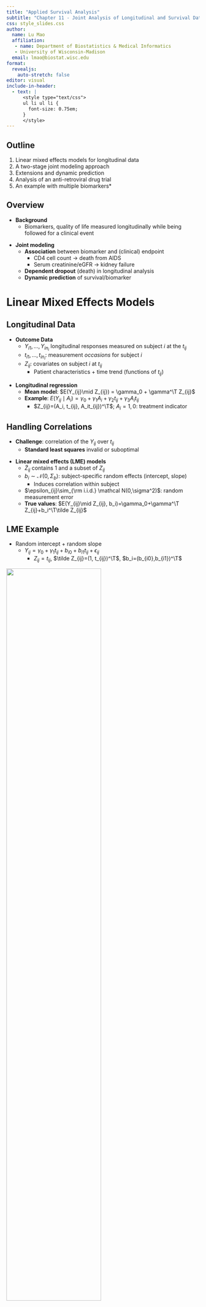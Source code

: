 ```yaml
---
title: "Applied Survival Analysis"
subtitle: "Chapter 11 - Joint Analysis of Longitudinal and Survival Data"
css: style_slides.css
author:
  name: Lu Mao
  affiliation: 
   - name: Department of Biostatistics & Medical Informatics
   - University of Wisconsin-Madison
  email: lmao@biostat.wisc.edu
format: 
  revealjs:
    auto-stretch: false
editor: visual
include-in-header:
  - text: |
      <style type="text/css">
      ul li ul li {
        font-size: 0.75em;
      }
      </style>
---
```


## Outline

:::{.incremental}
1.  Linear mixed effects models for longitudinal data
2.  A two-stage joint modeling approach
3.  Extensions and dynamic prediction
4.  Analysis of an anti-retroviral drug trial
5.  An example with multiple biomarkers*
:::

$$\newcommand{\d}{{\rm d}}$$ $$\newcommand{\T}{{\rm T}}$$ $$\newcommand{\dd}{{\rm d}}$$ $$\newcommand{\cc}{{\rm c}}$$ $$\newcommand{\pr}{{\rm pr}}$$ $$\newcommand{\var}{{\rm var}}$$ $$\newcommand{\se}{{\rm se}}$$ $$\newcommand{\indep}{\perp \!\!\! \perp}$$ $$\newcommand{\Pn}{n^{-1}\sum_{i=1}^n}$$

## Overview
:::{.fragment}
-   **Background**
    -   Biomarkers, quality of life measured longitudinally while being followed for a clinical event
:::

:::{.fragment}
-   **Joint modeling**
    -   **Association** between biomarker and (clinical) endpoint
        -   CD4 cell count $\to$ death from AIDS
        -   Serum creatinine/eGFR $\to$ kidney failure
    -   **Dependent dropout** (death) in longitudinal analysis
    -   **Dynamic prediction** of survival/biomarker
:::

# Linear Mixed Effects Models

## Longitudinal Data
:::{.fragment}
-   **Outcome Data**
    -   $Y_{i1},\ldots, Y_{in_i}$ longitudinal responses measured on subject $i$ at the $t_{ij}$
    -   $t_{i1},\ldots, t_{in_i}$: measurement *occasions* for subject $i$
    -   $Z_{ij}$: covariates on subject $i$ at $t_{ij}$
        -   Patient characteristics $+$ time trend (functions of $t_{ij}$)
:::

:::{.fragment}
-   **Longitudinal regression**
    -   **Mean model**: $E(Y_{ij}\mid Z_{ij}) = \gamma_0 + \gamma^\T Z_{ij}$
    -   **Example**: $E(Y_{ij}\mid A_i)=\gamma_0+\gamma_1A_i+\gamma_2t_{ij}+\gamma_3A_it_{ij}$
        -   $Z_{ij}=(A_i, t_{ij}, A_it_{ij})^\T$; $A_i = 1, 0$: treatment indicator
:::

## Handling Correlations
:::{.fragment}
-   **Challenge**: correlation of the $Y_{ij}$ over $t_{ij}$
    -   **Standard least squares** invalid or suboptimal
:::
:::{.fragment}
-   **Linear mixed effects (LME) models** \begin{equation}\label{eq:longit:lme}
    Y_{ij}=\gamma_0+\gamma^\T Z_{ij}+b_i^\T\tilde Z_{ij}+\epsilon_{ij}
    \end{equation}
    -   $\tilde Z_{ij}$ contains 1 and a subset of $Z_{ij}$
    -   $b_i\sim \mathcal N(0,\Sigma_b)$: subject-specific random effects (intercept, slope)
        -   Induces correlation within subject
    -   $\epsilon_{ij}\sim_{\rm i.i.d.} \mathcal N(0,\sigma^2)$: random measurement error
    -   **True values**: $E(Y_{ij}\mid Z_{ij}, b_i)=\gamma_0+\gamma^\T Z_{ij}+b_i^\T\tilde Z_{ij}$
:::

## LME Example
:::{.fragment}
-   Random intercept $+$ random slope
    -   $Y_{ij}=\gamma_0+\gamma_1t_{ij}+b_{i0}+b_{i1}t_{ij}+\epsilon_{ij}$
        -   $Z_{ij}=t_{ij}$, $\tilde Z_{ij}=(1, t_{ij})^\T$, $b_i=(b_{i0},b_{i1})^\T$

![](images/longit_lme.png){fig-align="center" width="70%"}
:::

## Estimation and Inference
:::{.fragment}
-   **EM algorithm with** $b_i$ as missing data
    -   $E$-step: conditional expectation of $b_i$ and $b_i^2$ given observed data
        -   Explicit under multivariate normal
    -   $M$-step: (weighted) least squares
:::
:::{.fragment}
-   **Variance components**
    -   $\hat\Sigma_b$: between-subject
    -   $\hat\sigma_2$: within-subject
:::

# Two-Stage Joint Modeling

## Rationale
:::{.fragment}
-   **Traditional Cox model**
    -   Survival vs *observed* biomarker as (internal) time-varying covariates
:::
:::{.fragment}
-   **Limitations**
    -   Biomarker measured at discrete times, with missing data in-between
    -   Biomarker measured with *error* (sometimes with erratic noise)
:::
:::{.fragment}
-   **Two-stage modeling**
    -   **Longitudinal sub-model**: true biomarker process over continuous time
    -   **Survival sub-model**: Cox model with true biomarker process as time-varying covariate
:::

## Longitudinal Sub-Model
:::{.fragment}
-   **Conceptual setup**
    -   $Y_i(t)$: latent biomarker process at time $t$
        -   $Y_i(t_{ij}) = Y_{ij}$
    -   $Z_i(t), \tilde Z_i(t)$: latent covariate processes at time $t$
        -   $Z_i(t_{ij}) = Z_{ij}$; $\tilde Z_i(t_{ij}) = \tilde Z_{ij}$
:::

:::{.fragment}
-   **Reformulation of LME** \begin{equation}\label{eq:longit:longit_sub}
    Y_i(t)=m_i(t)+\epsilon_i(t),
    \end{equation}
    -   $m_i(t)=\gamma_0+\gamma^\T Z_i(t)+b_i^\T\tilde Z_i(t)$: *True* biomarker process
    -   $\epsilon_i(t)$: Error process
:::

## Survival Sub-Model
:::{.fragment}
-   **Model specification** \begin{equation}\label{eq:longit:survival_sub}
    \pr\{t\leq T_i<t+\dd t\mid Z_i^*, \overline m_i(t)\}=\exp\{\beta^\T Z_i^*+\nu m_i(t)\}\lambda_0(t)\dd t
    \end{equation}
    -   $T_i$: survival endpoint
    -   $\overline m_i(t)=\{m_i(u):0\leq u\leq t\}$: biomarker history
    -   $Z_i^*$: *baseline* covariates to be adjusted for in survival model
    -   $\nu$: log-hazard ratio with one unit increase in current biomarker
:::
:::{.fragment}
-   **Estimation**
    -   $E$-step: conditional expectation of the $b_i$ (numerical integration)
    -   $M$-step: (weighted) least squares $+$ partial-likelihood score
:::

# Extensions and Dynamic Prediction

## Interaction and Trend Effect
:::{.fragment}
-   **Biomarker effect by baseline group**
    -   Biomarker $\times$ baseline interaction $$
        \pr(t\leq T_i<t+\dd t\mid Z_i^*, \overline m_i(t))=\exp\big\{\beta^\T Z_i^*+\nu m_i(t)+ \tilde\nu^\T Z_i^*m_i(t)\big\}\lambda_0(t)\dd t
        $$
:::
:::{.fragment}
-   **Effect of biomarker trend (change rate)**
    -   **Longitudinal sub-model** \begin{equation}\label{eq:longit:longit_sub_slope}
        m_i(t)=\gamma_0+\gamma^\T Z_i+\eta t+b_{i0}+b_{i1}t,
        \end{equation}
    -   **Survival sub-model** \begin{equation}\label{eq:longit:survival_sub_rand}
        \pr(t\leq T_i<t+\dd t\mid Z_i, b_i)=\exp\{\beta^\T Z_i+\nu_0b_{i0}+\nu_1b_{i1}\}\lambda_0(t)\dd t.
        \end{equation}
    -   $\nu_1$:log-hazard ratio by unit increase in biomarker change rate
:::

## GLMM
:::{.fragment}
-   **Generalized linear mixed-effects models (GLMM)**
    -   **Binary, categorical, count biomarkers** \begin{equation}\label{eq:longit:glmm}
        g\left[E\{Y_i(t)\mid Z_i,b_i\}\right]=\gamma_0+\gamma^\T Z_i(t)+b_i^\T\tilde Z_i(t)
        \end{equation}

        -   **Example** : logistic regression with $g(x)=\log\{x/(1-x)\}$

    -   **Subject-level trajectory** $$m_i(t)=g^{-1}\left\{\gamma_0+\gamma^\T Z_i(t)+b_i^\T\tilde Z_i(t)\right\}$$

    -   **Survival sub-model**: plug in $m_i(t)$ or $g\{m_i(t)\}$ 
:::


## Multivariate Models

:::{.fragment}
-   **Multple biomarkers**
    -   **Longitudinal sub-models** 
    $$
    m_{ik}(t)=\gamma_{0k}+\gamma_k^\T Z_i(t)+b_{ik}^\T\tilde Z_i(t), \quad k =1,\ldots, K
    $$
    -   **Survival sub-model**
    $$
    \pr\{t\leq T_i<t+\dd t\mid Z_i^*, \overline m_{i1}(t), \ldots, \overline m_{iK}(t)\}=\exp\left\{\beta^\T Z_i^*+\sum_k\nu_k m_{ik}(t)\right\}\lambda_0(t)\dd t
    $$
:::

:::{.fragment}
-   **Multple events**
    -   **Shared-fraity sub-models** \begin{equation}\label{eq:longit:survival_sub_mult}
        \pr\{t\leq T_{ik}<t+\dd t\mid \xi_i, Z_i^*, \overline m_i(t)\}=\xi_i\exp\{\beta_k^\T Z_i^*+\nu_k m_i(t)\}\lambda_{0k}(t)\dd t
        \end{equation}
:::

## Dynamic Prediction
:::{.fragment}
-   **Setup**
    -   **Question**: Prediction of survival/biomarker given current data
    -   **Observed biomarker history**: $\overline Y_i(u)=\{Y_i(t_{ij}):0\leq t_{ij}\leq u\}$
:::
:::{.fragment}
-   **Prediction of future outcomes**
    -   **Survival** $$
          \mathcal S_i\{t\mid u, \overline Y_i(u)\}=\pr\{T_i > t \mid T_i>u, \overline Y_i(u)\}
          $$
    -   **Biomarker** $$
          \mathcal M_i(t\mid u)=E[Y_i(t)\mid T_i>u, \overline Y_i(u)]
          $$
    -   Both computable under fitted model
:::

## Software: `JM` package (I)
:::{.fragment}
-   **Longitudinal sub-model**
    -   `id`: subject identifier; `y`: response; `covariates`: $Z$; `cov_rand`: $\tilde Z$

::: big-code
```r
#| eval: false
#| echo: true
# Longitudinal sub-model
longit_sub <- lme(y ~ covariates, 
                  random = ~ cov_rand | id, data = df)

```
:::
:::
:::{.fragment}
-   **Survival sub-model**
    -   `covariates1`: $Z^*$; `x = TRUE` to include $Z^*$ in model fit

::: big-code
```r
#| eval: false
#| echo: true
df_surv <- df[!duplicated(df$id), ] # De-duplicate data
# Fit Cox model without biomarker 
surv_sub <- coxph(Surv(time, status) ~ covariates1, 
                  data = df_surv, x = TRUE)
```
:::
:::

## Software: `JM` package (II)
:::{.fragment}
-   **Joining two sub-models**
    -   `"occasion"`: time variable in longitudinal model (same unit as `time`)
    -   `"piecewise-PH-aGH"`: piecewise linear baseline with 6 internal knots

::: big-code
```r
#| eval: false
#| echo: true
# combine the two models
obj <- jointModel(longit_sub, surv_sub, timeVar = "occasion",
                            method = "piecewise-PH-aGH")
```
:::
:::

:::{.fragment}
-   **Output**: a list of class `jointModel`
    -   `obj$coefficients`: main component
        -   `betas`: $\hat\gamma$; `gammas`: $\hat\beta$; `alpha`: $\hat\nu$; `sigma`: $\hat\sigma$; `D`: $\hat\Sigma_b$
    -   `Summary(obj)` to print summary results
:::

## Software: `JMbayes2` package (I)

:::{.fragment}
-   **Multiple non-Gaussian biomarkers** (Bayesian approach)
    -   `mixed_model(formula, family = binomial())`: logistic GLMM

::: big-code
```r
#| eval: false
#| echo: true
#| code-line-numbers: 1-4|5-8|10-12
# Fit longitudinal sub-models (linear time)
# Biomarker 1 (Continuous)
longit_sub1 <- lme(y1 ~ covariates + obstime, 
                   random = ~ obstime | id, data = df)
# Biomarker 2 (Binary)
longit_sub2 <- mixed_model(y2 ~ covariates + obstime, 
                           random = ~ obstime | id, data = df,
                           family = binomial())

# Fit the Cox sub-model without the biomarker
surv_sub <- coxph(Surv(time, status) ~ covariates, 
                  data = df_surv, x = TRUE)
```
:::
:::

## Software: `JMbayes2` package (II)

:::{.fragment}
-   **Join models** (Bayesian approach)
    -   Specify `functional_forms` for each biomarker
        -   `value()`: $m_{ik}(t)$ ($g\{m_{ik}(t)\}$ for GLMM)
        -   `slope()`: $\d m_{ik}(t)/\d t$;$\quad$ `area()`: $\int_0^t m_{ik}(u)\d u$

::: big-code
```r
#| eval: false
#| echo: true
#| code-line-numbers: 1-3|4-7|8-10
# Define functional forms of biomarkers to include in joint model
fForms <- list("y1" = ~ value(y1) + slope(y1), 
               "y2" = ~ value(y2) + slope(y2))
# Combine the longitudinal and survival sub-models
obj <- jm(surv_sub, list(longit_sub1, longit_sub2), 
          time_var = "obstime",
          functional_forms = fForms)
# Dynamic prediction
pred <- predict(obj, newdata = df_new)
```
:::
:::



# Anti-Retroviral Drug Trial

## Study Background
:::{.fragment}
-   **Study information**
    -   **Population**: 467 HIV-positive patients randomized to receive didanosine (ddI) and zalcitabine (ddC) followed over a median length of 13.2 month
    -   **Primary endpoint** : All-cause mortality
    -   **Longitudinal biomarker**: number of CD4 cells per cubic millimeter of blood (square-root transformed), measured at baseline, 2, 6, 12, 18 months
    -   **Aims**: evaluate associations between
        -   Treatment (ddI vs ddC) $\to$ CD4 cell count
        -   CD4 cell count $\to$ mortality
:::

## Study Data
:::{.fragment}
-   **Data format**
    -   Repeated measures of CD4 cell count + death

![](images/intro_ard.png){fig-align="center" width="80%"}
:::

## Joint Modeling of Mortality and CD4
:::{.fragment}
-   **LME + Cox model**
    -   Random intercept & time slope
    -   Fixed effects: time, treatment $\times$ time
        -   adjusting for patient sex, history of HIV infection

```r
#| eval: false
#| echo: true
#| code-line-numbers: 1-3|4-7
# Longitudinal sub-model: linear time
longit_sub <- lme(CD4 ~ obsmo + obsmo:drug + sex + hist,
                  random = ~ obsmo|id, data = df)
# Survival sub-model
df_surv <- df[!duplicated(df$id),]
surv_sub <- coxph(Surv(time, status) ~ drug + sex + hist,
                  data = df_surv, x = TRUE)
```
:::

## Summary Results (I)
:::{.fragment}
-   **Longitudinal sub-model**

```r
#| eval: false
#| echo: true
#| code-line-numbers: 1-3|4-9|11-17
# Combine the two models
obj_joint <- jointModel(longit_sub, surv_sub, timeVar = "obsmo",
                            method = "piecewise-PH-aGH")
summary(obj_joint)
#> Variance Components:
#>              StdDev    Corr
#> (Intercept)  3.9797  (Intr)
#> obsmo        0.1928 -0.0890
#> Residual     2.0428    
#> Longitudinal Process
#>                 Value Std.Err z-value p-value
#> (Intercept)    5.8614  0.6562  8.9322 <0.0001
#> obsmo         -0.1922  0.0240 -8.0175 <0.0001
#> sexmale       -0.3823  0.6642 -0.5757  0.5649
#> histnoAIDS     4.8617  0.4091 11.8835 <0.0001
#> obsmo:drugddI  0.0219  0.0333  0.6558  0.5120
```
:::

## Summary Results (II)
:::{.fragment}
-   **Survival sub-model**

```r
#| eval: false
#| echo: true
summary(obj_joint)
#> Event Process
#>              Value Std.Err z-value p-value
#> drugddI     0.3487  0.1576  2.2118  0.0270
#> sexmale    -0.3313  0.2608 -1.2701  0.2040
#> histnoAIDS -0.5873  0.2255 -2.6040  0.0092
#> Assoct     -0.2569  0.0374 -6.8708 <0.0001 # CD4 effect
#> ...
```
:::
:::{.fragment}
-   **Results**
    -   ddI leads to slightly slower rate of decline (by 0.0219 per month) in $\sqrt{\rm CD4}$
    -   One unit *decline* in $\sqrt{\rm CD4}$ increases the risk of death by $\exp(0.2569) = 1.30$-fold (p-value $< 0.0001$)
:::

## Mean CD4 Trajectory
:::{.fragment}
-   **Model-based predictions**

![](images/longit_mean_cd4.png){fig-align="center" width="80%"}
:::


# Multiple Biomarkers Example*

## Heart Valve Replacement Study

-   **Study information**
    -   **Population**: 256 patients receiving a valve replacement surgery, followed for up to 10 years from 1991--2002
    -   **Primary endpoint** : All-cause mortality
    -   **Longitudinal biomarkers**
        -   **Left ventricular ejection fraction (LVEF)**: < 50%
        -   **Valve gradient** (mmHg): pressure difference across heart valve during blood flow (valve narrowing)
        -   **LV mass index** (g/m$^2$): mass of LV relative to subject's body surface area (hypertrophy)
    -   **Baseline factors**
        -   Patient age, sex, LV size (mm), LV function grade (1: good, 2: moderate, and 3: poor),
history of cardiac surgery, presence of a coronary artery bypass graft (CABG),
current use of ACE inhibitor, presence of high cholesterol,
and operative urgency (0: elective, 1: urgent, and 3: emergency)
    

## Data Format


![](images/longit_hv_tab.png){fig-align="center" width="85%"}

## Longitudinal & Survival Sub-Models

-   **Longitudinal sub-models**
    -   **LVEF**$\le 50\%$: logistic GLMM (binary)
    -   **Valve gradient**: LME (continuous)
    -   **LV mass index**: LME (continuous)

-   **Survival (Cox) sub-model**
    -   Current log-odds of LVEF$\le 50\%$
    -   Current values and change rates of valve gradient and LVMI
    -   Baseline age, sex

## Model Fitting (I)

-   **Longitudinal sub-models**

```r
#| eval: false
#| echo: true
# 1. Ejection fraction <= 50% at follow-up
ef_mod <- mixed_model(ef50 ~ obsyear + age + sex  + vsize + lvef + redo 
                      + cabg + acei + hc + emergenc, 
                      random = ~ obsyear | id, data = df,
                      family = binomial())

# 2. Valve gradient at follow-up
grad_mod <- lme(grad ~ obsyear + age + sex  + vsize + lvef + redo 
                + cabg + acei + hc + emergenc, 
                random = ~ obsyear | id, data = df)

# 3. LV mass index at follow-up
lvmi_mod <- lme(lvmi ~ obsyear + age + sex  + vsize + lvef + redo 
                + cabg + acei + hc + emergenc, 
                random = ~ obsyear | id, data = df)
```


## Model Fitting (II)

-   **Join with survival sub-model**

```r
#| eval: false
#| echo: true
# Survival sub-model
df_surv <- df[!duplicated(df$id),] # de-duplicated data
surv_mod <- coxph(Surv(surv_time, status) ~ age + sex,  
                  data = df_surv)

# Set-up functional forms biomarkers in Cox model
fForms <- list(
  "grad" = ~ slope(grad) + value(grad),
  "lvmi" = ~ slope(lvmi) + value(lvmi)
)

# Fit joint model
obj <- jm(surv_mod, list(ef_mod, grad_mod, lvmi_mod), 
                time_var = "obsyear",
                functional_forms = fForms)
```

## Regression Results (I)

-   **Three longitudinal sub-models**
![](images/longit_hv_long.png){fig-align="center" width="85%"}
    
## Regression Results (II)

-   **Cox sub-model for mortality**
    -   Doubling odds of reduced LVEF $\longrightarrow$ $2^{1.63} - 1 = 210\%$ increase in mortality ($p$-value $= 0.049$) 


![](images/longit_hv_surv.png){fig-align="center" width="85%"}

## Prediction for Patient ID 3

-   **Dynamic prediction**: patient ID = 3 by year 3

```r
#| eval: false
#| echo: true
# Set up data
t0 <- 3 # Set current time u
newdf <- df[df$id == 3, ] # Get data from patient 3
newdf <- newdf[newdf$obsyear < t0, ] # Subset to times before t0
# Indicate that the patient is alive at t0
newdf$status <- 0
newdf$surv_time <- t0
```


```r
#| eval: false
#| echo: true
# Predict longitudinal trajectories
pred_longit <- predict(obj, newdata = newdf,
                       times = seq(t0, 10, length.out = 10),
                       return_newdata = TRUE)

# Plot the predicted trajectories
par(mfrow = c(1, 3))
plot(pred_longit, outcomes = 1:3, ...)  
```

## Prediction Results (I)

-   **Biomarker trajectories**

![](images/longit_hv_pred_long.png){fig-align="center" width="85%"}

## Prediction Results (II)

-   **Predict survival curve**

```r
#| eval: false
#| echo: true
# Predict survival probabilities
pred_surv <- predict(obj, newdata = newdf, process = "event",
                     times = seq(t0, 10, length.out = 10),
                     return_newdata = TRUE)
# Plot the predicted survival probabilities
plot(pred_longit, pred_surv, outcomes = 1:3,
     fun_event = function(x) 1 - x, ...)
```

## Prediction Results (III)

-   **Predicted survival curve**

![](images/longit_hv_pred_surv.png){fig-align="center" width="65%"}

# Conclusion

## Notes

<!-- -   **Elashoff et al. (2016) & Rizopoulos (2012)** -->
-   `JMbayes2` [website](https://drizopoulos.github.io/JMbayes2)

![](images/longit_texts.png){fig-align="center" width="60%"}

## Summary (I)

-   **Two-stage joint models**
    -   **Longitudinal sub-model** $$m_i(t)=\gamma_0+\gamma^\T Z_i(t)+b_i^\T\tilde Z_i(t)$$
        -   `obj1 <- nlme::lme()`
    -   **Survival sub-model** $$
         \pr\{t\leq T_i<t+\dd t\mid Z_i^*, \overline m_i(t)\}=\exp\{\beta^\T Z_i^*+\nu m_i(t)\}\lambda_0(t)\dd t
         $$
        -   `obj2 <- survival::coxph()`
    -   **Joining two models**
        -   `JM::jointModel(obj1, obj2, timeVar)`

## Summary (II)

-   **Extensions** (Rizopoulos, 2012)
    -   Biomarker $\times$ baseline interactions
    -   Change rate $\to$ survival
    -   GLME GLMM
    -   Multivariate failure times (competing risks, recurrent events)
    -   Dynamic predictions
    -   `JMbayes2` package for Bayesian approach
```r
#| eval: false
#| echo: true
obj <- jm(surv_sub, list(longit_sub1, longit_sub2), 
          time_var = "obstime",
          functional_forms = fForms)
```
